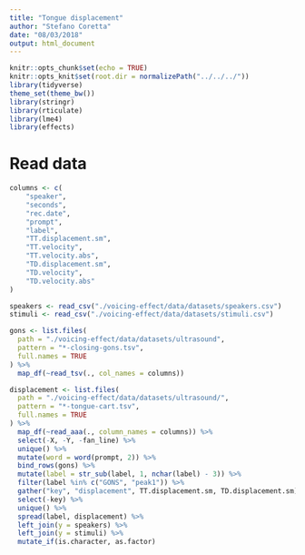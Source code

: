```yaml
---
title: "Tongue displacement"
author: "Stefano Coretta"
date: "08/03/2018"
output: html_document
---
```


```r
knitr::opts_chunk$set(echo = TRUE)
knitr::opts_knit$set(root.dir = normalizePath("../../../"))
library(tidyverse)
theme_set(theme_bw())
library(stringr)
library(rticulate)
library(lme4)
library(effects)
```

# Read data

```r
columns <- c(
    "speaker",
    "seconds",
    "rec.date",
    "prompt",
    "label",
    "TT.displacement.sm",
    "TT.velocity",
    "TT.velocity.abs",
    "TD.displacement.sm",
    "TD.velocity",
    "TD.velocity.abs"
)

speakers <- read_csv("./voicing-effect/data/datasets/speakers.csv")
stimuli <- read_csv("./voicing-effect/data/datasets/stimuli.csv")

gons <- list.files(
  path = "./voicing-effect/data/datasets/ultrasound",
  pattern = "*-closing-gons.tsv",
  full.names = TRUE
) %>%
  map_df(~read_tsv(., col_names = columns))

displacement <- list.files(
  path = "./voicing-effect/data/datasets/ultrasound/",
  pattern = "*-tongue-cart.tsv",
  full.names = TRUE
) %>%
  map_df(~read_aaa(., column_names = columns)) %>%
  select(-X, -Y, -fan_line) %>%
  unique() %>%
  mutate(word = word(prompt, 2)) %>%
  bind_rows(gons) %>%
  mutate(label = str_sub(label, 1, nchar(label) - 3)) %>%
  filter(label %in% c("GONS", "peak1")) %>%
  gather("key", "displacement", TT.displacement.sm, TD.displacement.sm) %>%
  select(-key) %>%
  unique() %>%
  spread(label, displacement) %>%
  left_join(y = speakers) %>%
  left_join(y = stimuli) %>%
  mutate_if(is.character, as.factor)
```

